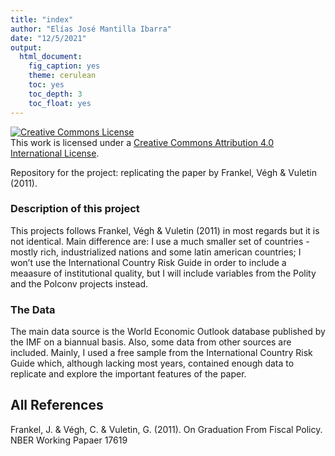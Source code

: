 ```yaml
---
title: "index"
author: "Elías José Mantilla Ibarra"
date: "12/5/2021"
output: 
  html_document:
    fig_caption: yes
    theme: cerulean
    toc: yes
    toc_depth: 3
    toc_float: yes
---
```


<a rel="license" href="http://creativecommons.org/licenses/by/4.0/"><img alt="Creative Commons License" style="border-width:0" src="https://i.creativecommons.org/l/by/4.0/88x31.png" /></a><br />This work is licensed under a <a rel="license" href="http://creativecommons.org/licenses/by/4.0/">Creative Commons Attribution 4.0 International License</a>.

Repository for the project: replicating the paper by Frankel, Végh & Vuletin (2011).

### Description of this project

This projects follows Frankel, Végh & Vuletin (2011) in most regards but it is not identical. Main difference are: I use a much smaller set of countries - mostly rich, industrialized nations and some latin american countries; I won't use the International Country Risk Guide in order to include a meaasure of institutional quality, but I will include variables from the Polity and the Polconv projects instead.

### The Data

The main data source is the World Economic Outlook database published by the IMF on a biannual basis. Also, some data from other sources are included. Mainly, I used a free sample from the International Country Risk Guide which, although lacking most years, contained enough data to replicate and explore the important features of the paper.


## All References

Frankel, J. & Végh, C. & Vuletin, G. (2011). On Graduation From Fiscal Policy. NBER Working Papaer 17619